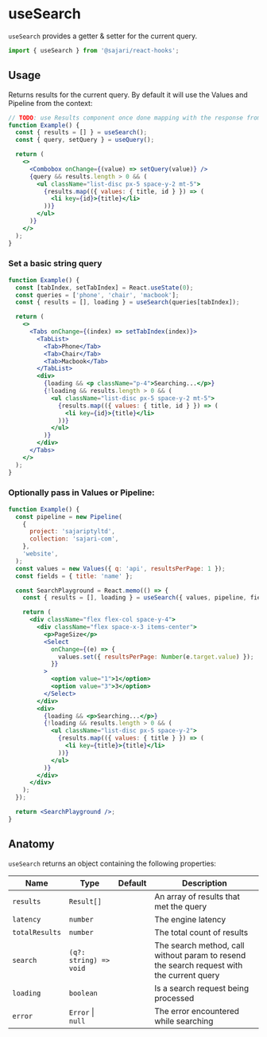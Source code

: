 
<SEO title="useSearch" description="useSearch provides a getter & setter for the current query." />

# useSearch

`useSearch` provides a getter & setter for the current query.

```js
import { useSearch } from '@sajari/react-hooks';
```

## Usage

Returns results for the current query. By default it will use the Values and Pipeline from the context:

```jsx
// TODO: use Results component once done mapping with the response from backend
function Example() {
  const { results = [] } = useSearch();
  const { query, setQuery } = useQuery();

  return (
    <>
      <Combobox onChange={(value) => setQuery(value)} />
      {query && results.length > 0 && (
        <ul className="list-disc px-5 space-y-2 mt-5">
          {results.map(({ values: { title, id } }) => (
            <li key={id}>{title}</li>
          ))}
        </ul>
      )}
    </>
  );
}
```

### Set a basic string query

```jsx
function Example() {
  const [tabIndex, setTabIndex] = React.useState(0);
  const queries = ['phone', 'chair', 'macbook'];
  const { results = [], loading } = useSearch(queries[tabIndex]);

  return (
    <>
      <Tabs onChange={(index) => setTabIndex(index)}>
        <TabList>
          <Tab>Phone</Tab>
          <Tab>Chair</Tab>
          <Tab>Macbook</Tab>
        </TabList>
        <div>
          {loading && <p className="p-4">Searching...</p>}
          {!loading && results.length > 0 && (
            <ul className="list-disc px-5 space-y-2 mt-5">
              {results.map(({ values: { title, id } }) => (
                <li key={id}>{title}</li>
              ))}
            </ul>
          )}
        </div>
      </Tabs>
    </>
  );
}
```

### Optionally pass in Values or Pipeline:

```jsx
function Example() {
  const pipeline = new Pipeline(
    {
      project: 'sajariptyltd',
      collection: 'sajari-com',
    },
    'website',
  );
  const values = new Values({ q: 'api', resultsPerPage: 1 });
  const fields = { title: 'name' };

  const SearchPlayground = React.memo(() => {
    const { results = [], loading } = useSearch({ values, pipeline, fields });

    return (
      <div className="flex flex-col space-y-4">
        <div className="flex space-x-3 items-center">
          <p>PageSize</p>
          <Select
            onChange={(e) => {
              values.set({ resultsPerPage: Number(e.target.value) });
            }}
          >
            <option value="1">1</option>
            <option value="3">3</option>
          </Select>
        </div>
        <div>
          {loading && <p>Searching...</p>}
          {!loading && results.length > 0 && (
            <ul className="list-disc px-5 space-y-2">
              {results.map(({ values: { title } }) => (
                <li key={title}>{title}</li>
              ))}
            </ul>
          )}
        </div>
      </div>
    );
  });

  return <SearchPlayground />;
}
```

## Anatomy

`useSearch` returns an object containing the following properties:

| Name           | Type                   | Default | Description                                                                               |
| -------------- | ---------------------- | ------- | ----------------------------------------------------------------------------------------- |
| `results`      | `Result[]`             |         | An array of results that met the query                                                    |
| `latency`      | `number`               |         | The engine latency                                                                        |
| `totalResults` | `number`               |         | The total count of results                                                                |
| `search`       | `(q?: string) => void` |         | The search method, call without param to resend the search request with the current query |
| `loading`      | `boolean`              |         | Is a search request being processed                                                       |
| `error`        | `Error` \| `null`      |         | The error encountered while searching                                                     |
